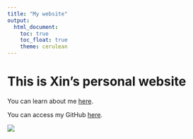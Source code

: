 ```yaml
---
title: "My website"
output: 
  html_document:
    toc: true
    toc_float: true
    theme: cerulean
---
```


# This is Xin's personal website

You can learn about me [here](about.html).

You can access my GitHub [here](https://github.com/Xin-he77).

![](images/chris-lawton-154388-unsplash.jpg)
